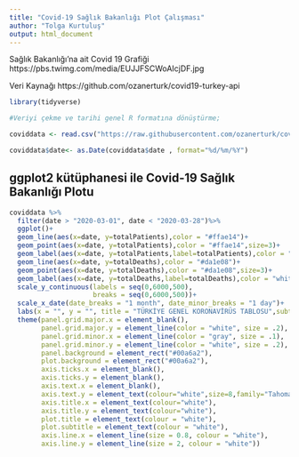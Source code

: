 ```yaml
---
title: "Covid-19 Sağlık Bakanlığı Plot Çalışması"
author: "Tolga Kurtuluş"
output: html_document
---
```


Sağlık Bakanlığı'na ait Covid 19 Grafiği  https://pbs.twimg.com/media/EUJJFSCWoAIcjDF.jpg

Veri Kaynağı https://github.com/ozanerturk/covid19-turkey-api

```r
library(tidyverse)

#Veriyi çekme ve tarihi genel R formatına dönüştürme;

coviddata <- read.csv("https://raw.githubusercontent.com/ozanerturk/covid19-turkey-api/master/dataset/timeline.csv")

coviddata$date<- as.Date(coviddata$date , format="%d/%m/%Y")

```

## ggplot2 kütüphanesi ile Covid-19 Sağlık Bakanlığı Plotu

```r
coviddata %>%
  filter(date > "2020-03-01", date < "2020-03-28")%>%
  ggplot()+
  geom_line(aes(x=date, y=totalPatients),color = "#ffae14")+
  geom_point(aes(x=date, y=totalPatients),color = "#ffae14",size=3)+
  geom_label(aes(x=date, y=totalPatients,label=totalPatients),color = "white",fill="#ffae14",size=3,position = position_stack(vjust = 1.05))+
  geom_line(aes(x=date, y=totalDeaths),color = "#da1e08")+
  geom_point(aes(x=date, y=totalDeaths),color = "#da1e08",size=3)+
  geom_label(aes(x=date, y=totalDeaths,label=totalDeaths),color = "white",fill = "#da1e08",size=3,position = position_stack(vjust = 4))+
  scale_y_continuous(labels = seq(0,6000,500),
                     breaks = seq(0,6000,500))+
  scale_x_date(date_breaks = "1 month", date_minor_breaks = "1 day")+
  labs(x = "", y = "", title = "TÜRKİYE GENEL KORONAVİRÜS TABLOSU",subtitle = "MART 2020")+
  theme(panel.grid.major.x = element_blank(),
        panel.grid.major.y = element_line(color = "white", size = .2),
        panel.grid.minor.x = element_line(color = "gray", size = .1),
        panel.grid.minor.y = element_line(color = "white", size = .2),
        panel.background = element_rect("#00a6a2"),
        plot.background = element_rect("#00a6a2"),
        axis.ticks.x = element_blank(),
        axis.ticks.y = element_blank(),
        axis.text.x = element_blank(),
        axis.text.y = element_text(colour="white",size=8,family="Tahoma"),
        axis.title.x = element_text(colour="white"),
        axis.title.y = element_text(colour="white"),
        plot.title = element_text(colour = "white"),
        plot.subtitle = element_text(colour = "white"),
        axis.line.x = element_line(size = 0.8, colour = "white"),
        axis.line.y = element_line(size = 2, colour = "white"))
```
